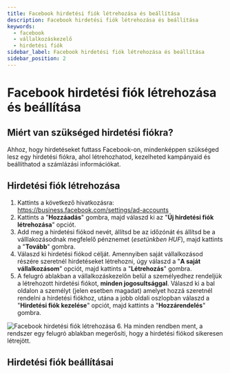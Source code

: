```yaml
---
title: Facebook hirdetési fiók létrehozása és beállítása
description: Facebook hirdetési fiók létrehozása és beállítása
keywords:
  - facebook
  - vállalkozáskezelő
  - hirdetési fiók
sidebar_label: Facebook hirdetési fiók létrehozása és beállítása
sidebar_position: 2
---
```



# <FontAwesomeIcon icon="fa-brands fa-square-facebook text-primary" /> Facebook hirdetési fiók létrehozása és beállítása

## Miért van szükséged hirdetési fiókra? 
Ahhoz, hogy hirdetéseket futtass Facebook-on, mindenképpen szükséged lesz egy hirdetési fiókra, ahol létrehozhatod, kezelheted kampányaid és beállíthatod a számlázási információkat. 

## Hirdetési fiók létrehozása 

1. Kattints a következő hivatkozásra: https://business.facebook.com/settings/ad-accounts
2. Kattints a "**Hozzáadás**" gombra, majd válaszd ki az "**Új hirdetési fiók létrehozása**" opciót. 
3. Add meg a hirdetési fiókod nevét, állítsd be az időzónát és állítsd be a válllakozásodnak megfelelő pénznemet (*esetünkben HUF*), majd kattints a "**Tovább**" gombra.
4. Válaszd ki hirdetési fiókod célját. Amennyiben saját vállalkozásod részére szeretnél hirdetéseket létrehozni, úgy válaszd a "**A saját vállalkozásom**" opciót, majd kattints a "**Létrehozás**" gombra. 
5. A felugró ablakban a vállalkozáskezelőn belül a személyedhez rendeljük a létrehozott hirdetési fiókot, **minden jogosultsággal**. Válaszd ki a bal oldalon a személyt (jelen esetben magadat) amelyet hozzá szeretnél rendelni a hirdetési fiókhoz, utána a jobb oldali oszlopban válaszd a "**Hirdetési fiók kezelése**" opciót, majd kattints a "**Hozzárendelés**" gombra. 
<BrowserWindow url="https://business.facebook.com">
  <img src="/img/facebook-hirdetesi-fiok-letrehozasa-kep-1.png" alt="Facebook hirdetési fiók létrehozása"></img>
</BrowserWindow>
6. Ha minden rendben ment, a rendszer egy felugró ablakban megerősíti, hogy a hirdetési fiókod sikeresen létrejött. 

## Hirdetési fiók beállításai

